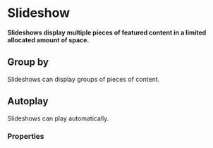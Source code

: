 # Slideshow

**Slideshows display multiple pieces of featured content in a limited allocated amount of space.**

<DemoBlock orientation="horizontal" demo="default" withThemeSwitcher />

## Group by

Slideshows can display groups of pieces of content.

<DemoBlock orientation="horizontal" demo="group" withThemeSwitcher />

## Autoplay

Slideshows can play automatically.

<DemoBlock orientation="horizontal" demo="auto" withThemeSwitcher />

### Properties

<PropTable component="Slideshow" />
